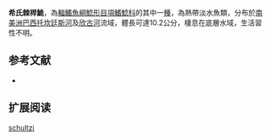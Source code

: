 {{Speciesbox
| name = 希氏棘桿鮠
| image = 
| image_width = 250px
| status = NE
| status_system = IUCN3.1
| genus = Centromochlus
| species = schultzi
| authority = [[Rössel|Rössel]], 1962
| synonyms = *''Tatia schultzi '',Rössel, 1962 
}}
'''希氏棘桿鮠'''，為[[輻鰭魚綱|輻鰭魚綱]][[鯰形目|鯰形目]][[項鰭鯰科|項鰭鯰科]]的其中一[[種|種]]，為熱帶淡水魚類，分布於[[南美洲|南美洲]][[巴西|巴西]][[托坎廷斯河|托坎廷斯河]]及[[欣古河|欣古河]]流域，體長可達10.2公分，棲息在底層水域，生活習性不明。
==参考文献==
*{{FishBase_species|genus=Centromochlus|species=schultzi|year=2015|month=5}}

== 扩展阅读 ==
{{refbegin}}
{{wikispecies-inline|Centromochlus schultzi|希氏棘桿鮠}}
{{refend}}
{{Taxonbar|from=Q5502388}}

[[Category:棘桿鮠屬|schultzi]]